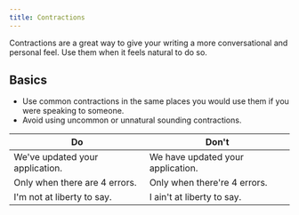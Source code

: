 ```yaml
---
title: Contractions
---
```


Contractions are a great way to give your writing a more conversational and personal feel. Use them when it feels natural to do so.

## Basics

* Use common contractions in the same places you would use them if you were speaking to someone.
* Avoid using uncommon or unnatural sounding contractions.

| Do                              | Don't                             |
| ------------------------------- | --------------------------------- |
| We've updated your application. | We have updated your application. |
| Only when there are 4 errors.   | Only when there're 4 errors.      |
| I'm not at liberty to say.      | I ain't at liberty to say.        |
